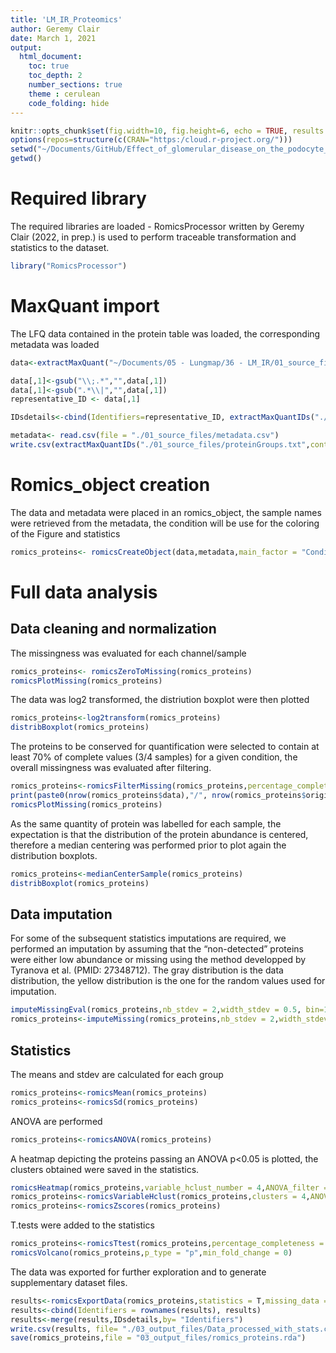 ```yaml
---
title: 'LM_IR_Proteomics'
author: Geremy Clair
date: March 1, 2021
output:
  html_document:
    toc: true
    toc_depth: 2
    number_sections: true
    theme : cerulean
    code_folding: hide
---
```


```r
knitr::opts_chunk$set(fig.width=10, fig.height=6, echo = TRUE, results = TRUE, warning = FALSE, message=FALSE) 
options(repos=structure(c(CRAN="https:/cloud.r-project.org/")))
setwd("~/Documents/GitHub/Effect_of_glomerular_disease_on_the_podocyte_cell_cycle/")
getwd()
```

# Required library

The required libraries are loaded 
- RomicsProcessor written by Geremy Clair (2022, in prep.) is used to perform traceable transformation and statistics to the dataset.
```r
library("RomicsProcessor")
```

# MaxQuant import

The LFQ data contained in the protein table was loaded, the corresponding metadata was loaded
```r
data<-extractMaxQuant("~/Documents/05 - Lungmap/36 - LM_IR/01_source_files/proteinGroups.txt",quantification_type = "LFQ",cont.rm = T,site.rm = T,rev.rm = T)

data[,1]<-gsub("\\;.*","",data[,1])
data[,1]<-gsub(".*\\|","",data[,1])
representative_ID <- data[,1]

IDsdetails<-cbind(Identifiers=representative_ID, extractMaxQuantIDs("./01_source_files/proteinGroups.txt",cont.rm = T,site.rm = T,rev.rm = T))

metadata<- read.csv(file = "./01_source_files/metadata.csv")
write.csv(extractMaxQuantIDs("./01_source_files/proteinGroups.txt",cont.rm = T,site.rm = T,rev.rm = T),"./03_output_files/MaxQuantIDS.csv")
```

# Romics_object creation

The data and metadata were placed in an romics_object, the sample names were retrieved from the metadata, the condition  will be use for the coloring of the Figure and statistics
```r
romics_proteins<- romicsCreateObject(data,metadata,main_factor = "Condition")
```

# Full data analysis
## Data cleaning and normalization

The missingness was evaluated for each channel/sample
```r
romics_proteins<- romicsZeroToMissing(romics_proteins)
romicsPlotMissing(romics_proteins)
```
The data was log2 transformed, the distriution boxplot were then plotted
```r
romics_proteins<-log2transform(romics_proteins)
distribBoxplot(romics_proteins)
```

The proteins to be conserved for quantification were selected to contain at least 70% of complete values (3/4 samples) for a given condition, the overall missingness was evaluated after filtering.
```r
romics_proteins<-romicsFilterMissing(romics_proteins,percentage_completeness = 60)
print(paste0(nrow(romics_proteins$data),"/", nrow(romics_proteins$original_data)," proteins remained after filtering", " (",round(nrow(romics_proteins$data)/nrow(romics_proteins$original_data)*100,2),"%)."))
romicsPlotMissing(romics_proteins)
```
As the same quantity of protein was labelled for each sample, the expectation is that the distribution of the protein abundance is centered, therefore a median centering was performed prior to plot again the distribution boxplots.
```r
romics_proteins<-medianCenterSample(romics_proteins)
distribBoxplot(romics_proteins)
```

## Data imputation

For some of the subsequent statistics imputations are required, we performed an imputation by assuming that the "non-detected" proteins were either low abundance or missing using the method developped by Tyranova et al. (PMID: 27348712). The gray distribution is the data distribution, the yellow distribution is the one for the random values used for imputation.
```r
imputeMissingEval(romics_proteins,nb_stdev = 2,width_stdev = 0.5, bin=1)
romics_proteins<-imputeMissing(romics_proteins,nb_stdev = 2,width_stdev = 0.5)
```

## Statistics

The means and stdev are calculated for each group
```r
romics_proteins<-romicsMean(romics_proteins)
romics_proteins<-romicsSd(romics_proteins)
```

ANOVA are performed
```r
romics_proteins<-romicsANOVA(romics_proteins)
```

A heatmap depicting the proteins passing an ANOVA p<0.05 is plotted, the clusters obtained were saved in the statistics.
```r
romicsHeatmap(romics_proteins,variable_hclust_number = 4,ANOVA_filter = "p", p=0.05,sample_hclust = F)
romics_proteins<-romicsVariableHclust(romics_proteins,clusters = 4,ANOVA_filter = "p",p= 0.05,plot = F)
romics_proteins<-romicsZscores(romics_proteins)
```

T.tests were added to the statistics
```r
romics_proteins<-romicsTtest(romics_proteins,percentage_completeness = 60)
romicsVolcano(romics_proteins,p_type = "p",min_fold_change = 0)
```

The data was exported for further exploration and to generate supplementary dataset files.
```r
results<-romicsExportData(romics_proteins,statistics = T,missing_data = T)
results<-cbind(Identifiers = rownames(results), results)
results<-merge(results,IDsdetails,by= "Identifiers")
write.csv(results, file= "./03_output_files/Data_processed_with_stats.csv")
save(romics_proteins,file = "03_output_files/romics_proteins.rda")
```